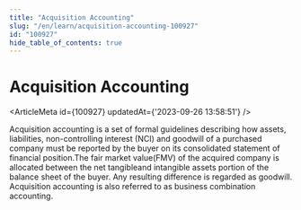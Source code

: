 ```yaml
---
title: "Acquisition Accounting"
slug: "/en/learn/acquisition-accounting-100927"
id: "100927"
hide_table_of_contents: true
---
```



# Acquisition Accounting

<ArticleMeta id={100927} updatedAt={'2023-09-26 13:58:51'} />
<div className='border-solid border-b border-t-0 my-4 border-[var(--ifm-color-gray-300)]' />

Acquisition accounting is a set of formal guidelines describing how assets, liabilities, non-controlling interest (NCI) and goodwill of a purchased company must be reported by the buyer on its consolidated statement of financial position.The fair market value(FMV) of the acquired company is allocated between the net tangibleand intangible assets portion of the balance sheet of the buyer. Any resulting difference is regarded as goodwill. Acquisition accounting is also referred to as business combination accounting.
